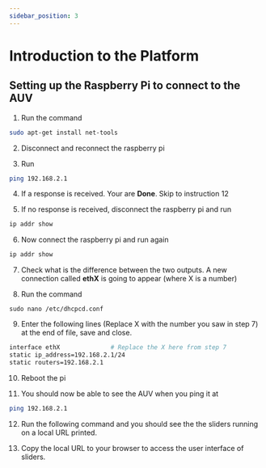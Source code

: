 ```yaml
---
sidebar_position: 3
---
```


# Introduction to the Platform

## Setting up the Raspberry Pi to connect to the AUV

1. Run the command
    

```bash
sudo apt-get install net-tools
```

2. Disconnect and reconnect the raspberry pi


3. Run

```bash
ping 192.168.2.1 
```

4. If a response is received. Your are **Done**. Skip to instruction 12

5. If no response is received, disconnect the raspberry pi and run

```bash
ip addr show
```

6. Now connect the raspberry pi and run again

```bash
ip addr show
```

7. Check what is the difference between the two outputs. A new connection called **ethX** is going to appear (where X is a number)

8. Run the command

```
sudo nano /etc/dhcpcd.conf
```

9. Enter the following lines (Replace X with the number you saw in step 7) at the end of file, save and close. 

```bash
interface ethX              # Replace the X here from step 7
static ip_address=192.168.2.1/24
static routers=192.168.2.1
```

10. Reboot the pi

11. You should now be able to see the AUV when you ping it at

```bash
ping 192.168.2.1
```

12. Run the following command and you should see the the sliders running on a local URL printed.

13. Copy the local URL to your browser to access the user interface of sliders.
